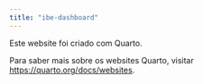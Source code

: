 ```yaml
---
title: "ibe-dashboard"
---
```


Este website foi criado com Quarto.

Para saber mais sobre os websites Quarto, visitar <https://quarto.org/docs/websites>.


